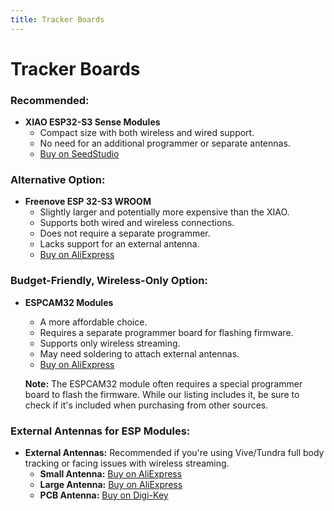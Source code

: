 ```yaml
---
title: Tracker Boards
---
```


# Tracker Boards

### Recommended:

- **XIAO ESP32-S3 Sense Modules**
  - Compact size with both wireless and wired support.
  - No need for an additional programmer or separate antennas.
  - [Buy on SeedStudio](https://seeedstudio.com/XIAO-ESP32S3-Sense-p-5639.html)

### Alternative Option:

- **Freenove ESP 32-S3 WROOM**
  - Slightly larger and potentially more expensive than the XIAO.
  - Supports both wired and wireless connections.
  - Does not require a separate programmer.
  - Lacks support for an external antenna.
  - [Buy on AliExpress](https://www.aliexpress.us/item/3256807112147121.html?)

### Budget-Friendly, Wireless-Only Option:

- **ESPCAM32 Modules**
  - A more affordable choice.
  - Requires a separate programmer board for flashing firmware.
  - Supports only wireless streaming.
  - May need soldering to attach external antennas.
  - [Buy on AliExpress](https://www.aliexpress.us/item/3256806346200289.html)

  **Note:** The ESPCAM32 module often requires a special programmer board to flash the firmware. While our listing includes it, be sure to check if it's included when purchasing from other sources.

### External Antennas for ESP Modules:

- **External Antennas:** Recommended if you're using Vive/Tundra full body tracking or facing issues with wireless streaming.
  - **Small Antenna:** [Buy on AliExpress](https://www.aliexpress.us/item/3256806201357624.html)
  - **Large Antenna:** [Buy on AliExpress](https://www.aliexpress.us/item/3256804672416898.html)
  - **PCB Antenna:** [Buy on Digi-Key](https://www.digikey.com/en/products/detail/taoglas-limited/FXP72.07.0053A/2332702)

